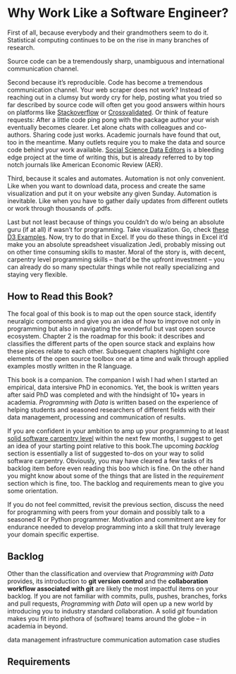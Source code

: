 # Why Work Like a Software Engineer? 

First of all, because everybody and their grandmothers seem to do it. Statistical computing continues to be on the rise in many branches of research. 


<!-- The below graph shows monthly accumulated extension package downloads for the R Language of Statistical Computing grouped by fields of research^[proxied this and that].
Econometrics, Psychometrics, National Language Processing, Official Statistics, Social Sciences

```r
# add CRAN TASK VIEW Download 
# Statistics graph here
rnorm(10)
```

-->



<div class="caption-left">Source code can be a tremendously sharp, unambiguous and international communication channel.</div>



Second because it's reproducible. Code has become a tremendous communication channel. Your web scraper does not work? 
Instead of reaching out in a clumsy but wordy cry for help, posting what you tried so far described by source code will often get you good answers within hours on platforms like [Stackoverflow](https://stackoverflow.com) or [Crossvalidated](https://crossvalidated.com). Or think of feature requests: After a little code ping pong with the package author your wish eventually becomes clearer. Let alone chats with colleagues and co-authors. Sharing code just works. 
Academic journals have found that out, too in the meantime. Many outlets require you to make the data and source code behind your work available. [Social Science Data Editors](https://social-science-data-editors.github.io/guidance/template-README.html) is a bleeding edge project at the time of writing this, but is already referred to by top notch journals like American Economic Review (AER). 

Third, because it scales and automates. Automation is not only convenient. Like when you want to download data, process and create the same visualization and put it on your website any given Sunday. Automation is inevitable. Like when you have to gather daily updates from different outlets or work through thousands of .pdfs. 

Last but not least because of things you couldn't do w/o being an absolute guru (if at all) if wasn't for programming. Take  visualization. Go, check [these D3 Examples](https://d3js.org/). Now, try to do that in Excel. If you do these things in Excel it'd make you an absolute spreadsheet visualization Jedi, probably missing out on other time consuming skills to master. Moral of the story is, with decent, carpentry level programming skills -- that'd be the upfront investment -- you can already do so many spectular things while not really specializing and staying very flexible. 



## How to Read this Book? 

The focal goal of this book is to map out the open source stack, identify neuralgic components and give you an idea of how to improve not only in programming but also in navigating the wonderful but vast open source ecosystem. Chapter 2 is the roadmap for this book: it describes and classifies the different parts of the open source stack and explains how these pieces relate to each other. Subsequent chapters highlight core elements of the open source toolbox one at a time and walk through applied examples mostly written in the R language.   

This book is a companion. The companion I wish I had when I started an empirical, data intersive PhD in economics. Yet, the book is written years after said PhD was completed and with the hindsight of 10+ years in academia. *Programming with Data* is written based on the experience of helping students and seasoned researchers of different fields with their data management, processing and communication of results.

If you are confident in your ambition to amp up your programming to at least [solid software carpentry level]() within the next few months, I suggest to get an idea of your starting point relative to this book.The upcoming *backlog* section is essentially a list of suggested to-dos  on your way to solid software carpentry. Obviously, you may have cleared a few tasks of its backlog item before even reading this boo which is fine.  On the other hand you might know about some of the things that are listed in the *requirement* section which is fine, too. The backlog and requirements mean to give you some orientation. 
 
If you do not feel committed, revisit the previous section, discuss the need for programming with peers from your domain and possibly talk to a seasoned R or Python programmer. Motivation and commitment are key for endurance needed to develop programming into a skill that truly leverage your domain specific expertise. 


## Backlog

Other than the classification and overview that *Programming with Data* provides, its introduction to **git version control** and the **collaboration workflow associated with git** are likely the most impactful items on your backlog. If you are not familiar with commits, pulls, pushes, branches, forks and pull requests, *Programming with Data* will open up a new world by introducing you to industry standard collaboration. A solid *git* foundation makes you fit into plethora of (software) teams around the globe -- in academia in beyond.

data management
infrastructure
communication
automation
case studies




## Requirements









